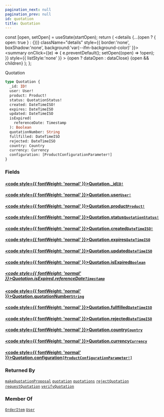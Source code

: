 ```yaml
---
pagination_next: null
pagination_prev: null
id: quotation
title: Quotation
---
```









  const [open, setOpen] = useState(startOpen);
  return (
    <details {...(open ? { open: true } : {})} className="details" style={{ border:'none', boxShadow:'none', background:'var(--ifm-background-color)' }}>
      <summary
        onClick={(e) => {
          e.preventDefault();
          setOpen((open) => !open);
        }}
        style={{ listStyle:'none' }}
      >
      {open ? dataOpen : dataClose}
      </summary>
      {open && children}
    </details>
  );
};








Quotation


```graphql
type Quotation {
  _id: ID!
  user: User!
  product: Product!
  status: QuotationStatus!
  created: DateTimeISO!
  expires: DateTimeISO
  updated: DateTimeISO
  isExpired(
    referenceDate: Timestamp
  ): Boolean
  quotationNumber: String
  fullfilled: DateTimeISO
  rejected: DateTimeISO
  country: Country
  currency: Currency
  configuration: [ProductConfigurationParameter!]
}
```




### Fields

#### [<code style={{ fontWeight: 'normal' }}>Quotation.<b>_id</b></code>](#)<Bullet />[`ID!`](/schema/types/scalars/id.mdx) <Badge class="badge badge--secondary" text="non-null"/> <Badge class="badge badge--secondary" text="scalar"/> 



#### [<code style={{ fontWeight: 'normal' }}>Quotation.<b>user</b></code>](#)<Bullet />[`User!`](/schema/types/objects/user.mdx) <Badge class="badge badge--secondary" text="non-null"/> <Badge class="badge badge--secondary" text="object"/> 



#### [<code style={{ fontWeight: 'normal' }}>Quotation.<b>product</b></code>](#)<Bullet />[`Product!`](/schema/types/interfaces/product.mdx) <Badge class="badge badge--secondary" text="non-null"/> <Badge class="badge badge--secondary" text="interface"/> 



#### [<code style={{ fontWeight: 'normal' }}>Quotation.<b>status</b></code>](#)<Bullet />[`QuotationStatus!`](/schema/types/enums/quotation-status.mdx) <Badge class="badge badge--secondary" text="non-null"/> <Badge class="badge badge--secondary" text="enum"/> 



#### [<code style={{ fontWeight: 'normal' }}>Quotation.<b>created</b></code>](#)<Bullet />[`DateTimeISO!`](/schema/types/scalars/date-time-iso.mdx) <Badge class="badge badge--secondary" text="non-null"/> <Badge class="badge badge--secondary" text="scalar"/> 



#### [<code style={{ fontWeight: 'normal' }}>Quotation.<b>expires</b></code>](#)<Bullet />[`DateTimeISO`](/schema/types/scalars/date-time-iso.mdx) <Badge class="badge badge--secondary" text="scalar"/> 



#### [<code style={{ fontWeight: 'normal' }}>Quotation.<b>updated</b></code>](#)<Bullet />[`DateTimeISO`](/schema/types/scalars/date-time-iso.mdx) <Badge class="badge badge--secondary" text="scalar"/> 



#### [<code style={{ fontWeight: 'normal' }}>Quotation.<b>isExpired</b></code>](#)<Bullet />[`Boolean`](/schema/types/scalars/boolean.mdx) <Badge class="badge badge--secondary" text="scalar"/> 

##### [<code style={{ fontWeight: 'normal' }}>Quotation.isExpired.<b>referenceDate</b></code>](#)<Bullet />[`Timestamp`](/schema/types/scalars/timestamp.mdx) <Badge class="badge badge--secondary" text="scalar"/> 



#### [<code style={{ fontWeight: 'normal' }}>Quotation.<b>quotationNumber</b></code>](#)<Bullet />[`String`](/schema/types/scalars/string.mdx) <Badge class="badge badge--secondary" text="scalar"/> 



#### [<code style={{ fontWeight: 'normal' }}>Quotation.<b>fullfilled</b></code>](#)<Bullet />[`DateTimeISO`](/schema/types/scalars/date-time-iso.mdx) <Badge class="badge badge--secondary" text="scalar"/> 



#### [<code style={{ fontWeight: 'normal' }}>Quotation.<b>rejected</b></code>](#)<Bullet />[`DateTimeISO`](/schema/types/scalars/date-time-iso.mdx) <Badge class="badge badge--secondary" text="scalar"/> 



#### [<code style={{ fontWeight: 'normal' }}>Quotation.<b>country</b></code>](#)<Bullet />[`Country`](/schema/types/objects/country.mdx) <Badge class="badge badge--secondary" text="object"/> 



#### [<code style={{ fontWeight: 'normal' }}>Quotation.<b>currency</b></code>](#)<Bullet />[`Currency`](/schema/types/objects/currency.mdx) <Badge class="badge badge--secondary" text="object"/> 



#### [<code style={{ fontWeight: 'normal' }}>Quotation.<b>configuration</b></code>](#)<Bullet />[`[ProductConfigurationParameter!]`](/schema/types/objects/product-configuration-parameter.mdx) <Badge class="badge badge--secondary" text="list"/> <Badge class="badge badge--secondary" text="object"/> 







### Returned By

[`makeQuotationProposal`](/schema/operations/mutations/make-quotation-proposal.mdx)  <Badge class="badge badge--secondary" text="mutation"/><Bullet />[`quotation`](/schema/operations/queries/quotation.mdx)  <Badge class="badge badge--secondary" text="query"/><Bullet />[`quotations`](/schema/operations/queries/quotations.mdx)  <Badge class="badge badge--secondary" text="query"/><Bullet />[`rejectQuotation`](/schema/operations/mutations/reject-quotation.mdx)  <Badge class="badge badge--secondary" text="mutation"/><Bullet />[`requestQuotation`](/schema/operations/mutations/request-quotation.mdx)  <Badge class="badge badge--secondary" text="mutation"/><Bullet />[`verifyQuotation`](/schema/operations/mutations/verify-quotation.mdx)  <Badge class="badge badge--secondary" text="mutation"/>

### Member Of

[`OrderItem`](/schema/types/objects/order-item.mdx)  <Badge class="badge badge--secondary" text="object"/><Bullet />[`User`](/schema/types/objects/user.mdx)  <Badge class="badge badge--secondary" text="object"/>

